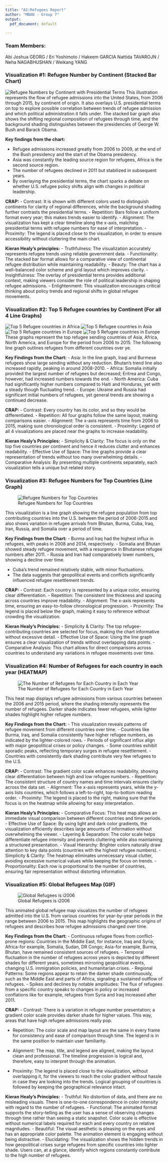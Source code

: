 ```yaml
---
title: "A2:Refugees Report"
author: "MBAN - Group 7"
output:
  pdf_document: default

---
```


### Team Members:  

Abi Joshua GEORG / Eri Yoshimoto / Hakeem GARCIA \newline
Nattida TAVAROJN / Neha NAGABHUSHAN / Weikang YANG


### Visualization #1: Refugee Number by Continent (Stacked Bar Chart)
![Refugee Numbers by Continent with Presidential Terms](./png/Refugee Numbers by Continent with Presidential Terms.png)
This illustration represents the flow of refugee admissions into the United States, from 2006 through 2015, by continent of origin. It also overlays U.S. presidential terms on top to explore possible correlation between trends of refugee admission and which political administration it falls under. The stacked bar graph also shows the shifting regional composition of refugees through time, and the background shading distinguishes between the presidencies of George W. Bush and Barack Obama.

**Key findings from the chart:**

- Refugee admissions increased greatly from 2006 to 2009, at the end of the Bush presidency and the start of the Obama presidency.\newline
- Asia was constantly the leading source region for refugees, Africa is the second source region.\newline
- The number of refugees declined in 2011 but stabilized in subsequent years.\newline
- By overlaying the presidential terms, the chart sparks a debate on whether U.S. refugee policy shifts align with changes in political leadership.\newline

**CRAP:**\newline
- Contrast: It is shown with different colors used to distinguish continents for clarity of regional differences, while the background shading further contrasts the presidential terms.\newline
- Repetition: Bars follow a uniform format every year; this makes trends easier to identify.\newline
- Alignment: The visualization has kept a clear timeline along the x-axis, matching presidential terms with refugee numbers for ease of interpretation.\newline
- Proximity: The legend is placed close to the visualization, in order to ensure accessibility without cluttering the main chart.\newline

**Kieran Healy’s principles:**
- Truthfulness: The visualization accurately represents refugee trends using reliable government data.\newline
- Functionality: The stacked bar format allows for a comparative view of continental refugee distribution while maintaining readability.\newline
- Beauty: The chart has a well-balanced color scheme and grid layout which improves clarity.\newline
- Insightfulness: The overlay of presidential terms provides additional context, making viewers consider the role of political leadership in shaping refugee admissions.\newline
- Enlightenment: This visualization encourages critical thinking about policy trends and regional shifts in global refugee movements.\newline
 
### Visualization #2: Top 5 Refugee countries by Continent (For all 4 Line Graphs)
![Top 5 Refugee countries in Africa](./output_plot/plot_africa.png)
![Top 5 Refugee countries in Asia](./png/plot_asia.png)
![Top 5 Refugee countries in Europe](./png/plot_europe.png)
![Top 5 Refugee countries in Europe](./png/plot_north_america.png)
These graphs represent the top refugee sending countries of Asia, Africa, North America, and Europe for the period from 2006 to 2015. The following line graph outlines refugees from different countries over ye.

**Key Findings from the Chart:**
- Asia: In the line graph, Iraqi and Burmese refugees show large sending without any reduction. Bhutan's trend line also increased rapidly, peaking in around 2008-2010.\newline
- Africa: Somalia initially provided the largest number of refugees but decreased; Eritrea and Congo, however, had increased numbers towards the end.\newline
- North America: Cuba had significantly higher numbers compared to Haiti and Honduras, yet with a steady though fluctuating trend.\newline
- Europe: Ukraine and Russia had significant initial numbers of refugees, yet general trends are showing a continued decrease.\newline


**CRAP:**
 - Contrast: Every country has its color, and so they would be differentiated. \newline
 - Repetition: All four graphs follow the same layout, making comparisons easier.\newline
 - Alignment: The x-axis represents time from 2006 to 2015, making sure chronological order is consistent. \newline
 - Proximity: Legend of all 4 visualizations are placed near the graphs to increase readability.\newline

 **Kieran Healy’s Principles:**
- Simplicity & Clarity: The focus is only on the top five countries per continent and hence it reduces clutter and enhances readability.\newline
- Effective Use of Space: The line graphs provide a clear representation of trends without too many overwhelming details.\newline
- Comparative Analysis: By presenting multiple continents separately, each visualization tells a unique but related story.\newline
 
 
### Visualization #3: Refugee Numbers for Top Countries (Line Graph)

![Refugee Numbers for Top Countries](png/Refugee Numbers for Top Countries 2006-2015.png)



This visualization is a line graph showing the refugee population from top contributing countries into the U.S. between the period of 2006-2015 and also shows variation in refugee arrivals from Bhutan, Burma, Cuba, Iraq, Iran, Russia, and Somalia over a period of time.\newline

**Key Findings from the Chart:**
- Burma and Iraq had the highest influx in refugees, with peaks in 2008 and 2014, respectively.\newline
- Somalia and Bhutan showed steady refugee movement, with a resurgence in Bhutanese refugee numbers after 2011.\newline
- Russia and Iran had comparatively lower numbers, showing a decline over time.\newline


- Cuba’s trend remained relatively stable, with minor fluctuations.\newline
- The data suggests that geopolitical events and conflicts significantly influenced refugee resettlement trends.\newline


**CRAP:**
- Contrast: Each country is represented by a unique color, ensuring clear differentiation.\newline
- Repetition: The consistent line thickness and spacing across countries improve readability.\newline
- Alignment: The x-axis represents time, ensuring an easy-to-follow chronological progression.\newline
- Proximity: The legend is placed below the graph, making it easy to reference without crowding the visualization.\newline
 
**Kieran Healy’s Principles:**
- Simplicity & Clarity: The top refugee-contributing countries are selected for focus, making the chart informative without excessive detail.\newline
- Effective Use of Space: Using the line graph ensures a clear visualization of trends without overlapping data points.\newline
- Comparative Analysis: This chart allows for direct comparisons across countries to understand any variations in refugee movements over time.\newline
 
### Visualization #4: Number of Refugees for each country in each year (HEATMAP)
![The Number of Refugees for Each Country in Each Year](png/The Number of Refugees for Each Country in Each Year.png)


This heat map displays refugee admissions from various countries between the 2006 and 2015 period, where the shading intensity represents the number of refugees. Darker shade indicates fewer refugees, while lighter shades highlight higher refugee numbers.\newline
 
**Key Findings from the Chart:**
- This visualization reveals patterns of refugee movement from different countries over time.\newline
- Countries like Burma, Iraq, and Somalia consistently have higher refugee numbers, as indicated by the lighter-colored rows.\newline
- Periods of significant influx align with major geopolitical crises or policy changes.\newline
- Some countries exhibit sporadic peaks, reflecting temporary surges in refugee resettlement.\newline
- Countries with consistently dark shading contribute very few refugees to the U.S.\newline
 
**CRAP:**
- Contrast: The gradient color scale enhances readability, showing clear differentiation between high and low refugee numbers.\newline
- Repetition: The consistent structure of country names and time intervals ensures clarity across the data set.\newline
- Alignment: The x-axis represents years, while the y-axis lists countries, which follows a left-to-right, top-to-bottom reading order.\newline
- Proximity: The legend is placed to the right, making sure that the focus is on the heatmap while allowing for easy interpretation.\newline
 
**Kieran Healy’s Principles:**
- Comparative Focus: This heat map allows an immediate visual comparison between different countries and time periods.\newline
- Effective Use of Space: By using light and dark color gradients, the visualization efficiently describes large amounts of information without overwhelming the viewer.\newline
- Layering & Separation: The color scale helps differentiate refugee intensity and prevents cluttering while also maintaining a structured presentation.\newline
- Visual Hierarchy: Brighter colors naturally draw attention to key data points (countries with the highest refugee numbers).\newline
- Simplicity & Clarity: The heatmap eliminates unnecessary visual clutter, avoiding excessive numerical values while keeping the focus on trends.\newline
- Proportionality: Each row is proportional to the number of countries, ensuring fair representation without distorting information.\newline
 
### Visualization #5: Global Refugees Map (GIF)
![Global Refugees is i2006](png/p2006.png)

This animated global refugee map visualizes the number of refugees admitted into the U.S. from various countries for year-by-year periods in the range between 2006 to 2015. This map highlights the geographic origins of refugees and describes how refugee admissions changed over time.\newline

**Key Findings from the Chart:**
- Continuous refugee flows from conflict-prone regions: Countries in the Middle East, for instance, Iraq and Syria; Africa-for example, Somalia, Sudan, DR Congo; Asia-for example, Burma, Bhutan, have remained consistent sources of refugees.\newline
- Temporal fluctuation in the number of refugees across years is depicted by different shades for different years, sometimes mirroring geopolitical events, changing U.S. immigration policies, and humanitarian crises.\newline
- Regional Patterns: Some regions appear to retain the darker shade continuously, such as the Middle East and parts of Africa, signaling a sustained outflow of refugees.\newline
- Spikes and declines by notable amplitudes: The flux of refugees from a specific country speaks to changes in policy or increased conflations like for example, refugees from Syria and Iraq increased after 2011.\newline

**CRAP:**
- Contrast: There is a variation in refugee number presentation; a gradient color scale provides darker shade for higher values. This way, areas that have high refugee admissions really pop.\newline

- Repetition: The color scale and map layout are the same in every frame for consistency and ease of comparison through time. The legend is in the same position to maintain user familiarity.\newline

- Alignment: The map, title, and legend are aligned, making the layout clean and professional. The timeline progression is logical and, therefore, easy to interpret through the animation.\newline

- Proximity: The legend is placed close to the visualization, without overlapping it, for the viewers to reach the color gradient without hassle in case they are looking into the trends. Logical grouping of countries is followed by keeping the geographical relevance intact.\newline


**Kieran Healy's Principles:**
- Truthful: No distortion of data, and there are no misleading visuals. There is one-to-one correspondence in color intensity with regard to the number of refugees.\newline
- Functional: The animated format supports the story-telling as the user has a sense of observing changes through time rather than seeing a static snapshot. Color scale is effective without numerical labels required for each and every country on relative magnitudes.\newline
- Beautiful: The visual aesthetic is pleasing on the eyes and has an appropriate color palette. The animation element is engaging without being distractive.\newline
- Elucidating: The visualization shows the hidden trends in how geopolitical crises surge refugees from specific countries into lighter shade. Users can, at a glance, identify which regions constantly contribute to the high number of refugees.\newline

